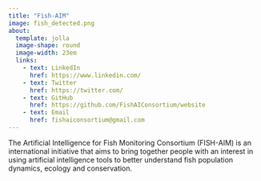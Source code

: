 ```yaml
---
title: "Fish-AIM"
image: fish_detected.png
about: 
  template: jolla
  image-shape: round
  image-width: 23em
  links:
    - text: LinkedIn
      href: https://www.linkedin.com/
    - text: Twitter
      href: https://twitter.com/
    - text: GitHub
      href: https://github.com/FishAIConsortium/website
    - text: Email
      href: fishaiconsortium@gmail.com
---
```


The Artificial Intelligence for Fish Monitoring Consortium (FISH-AIM) is an international initiative that aims to bring together people with an interest in using artificial intelligence tools to better understand fish population dynamics, ecology and conservation.
